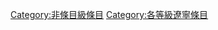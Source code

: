 {{Emptycat}}
{{Articles by Quality|topic=遼寧|project=遼寧|format=toc}}

[[Category:非條目級條目|Category:非條目級條目]]
[[Category:各等級遼寧條目‎|Category:各等級遼寧條目‎]]